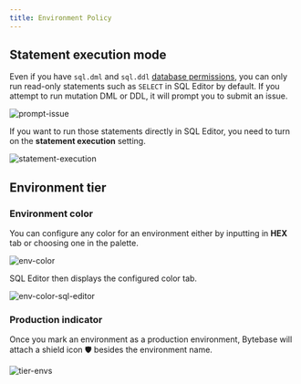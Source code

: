```yaml
---
title: Environment Policy
---
```


## Statement execution mode

Even if you have `sql.dml` and `sql.ddl` [database permissions](/security/database-permission/overview/), you can only run read-only statements such as `SELECT` in SQL Editor by default. If you attempt to run mutation DML or DDL, it will prompt you to submit an issue.

![prompt-issue](/content/docs/administration/environment-policy/prompt-issue.webp)

If you want to run those statements directly in SQL Editor, you need to turn on the **statement execution** setting.

![statement-execution](/content/docs/administration/environment-policy/statement-execution.webp)

## Environment tier

<PricingPlanBlock feature_name="ENVIRONMENT_TIER" />

### Environment color

You can configure any color for an environment either by inputting in **HEX** tab or choosing one in the palette.

![env-color](/content/docs/administration/environment-policy/env-color.webp)

SQL Editor then displays the configured color tab.

![env-color-sql-editor](/content/docs/administration/environment-policy/env-color-sql-editor.webp)

### Production indicator

Once you mark an environment as a production environment, Bytebase will attach a shield icon 🛡️ besides the environment name.

![tier-envs](/content/docs/administration/environment-policy/tier-envs.webp)
